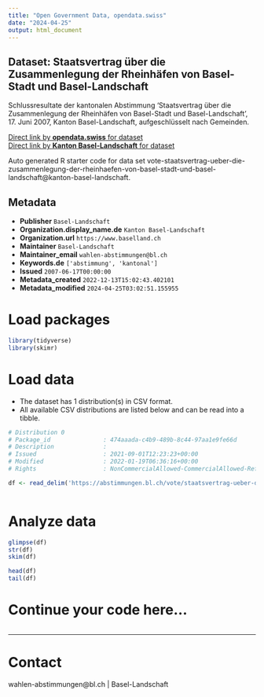```yaml
---
title: "Open Government Data, opendata.swiss"
date: "2024-04-25"
output: html_document
---
```


## Dataset: Staatsvertrag über die Zusammenlegung der Rheinhäfen von Basel-Stadt und Basel-Landschaft

Schlussresultate der kantonalen Abstimmung 'Staatsvertrag über die Zusammenlegung der Rheinhäfen von Basel-Stadt und Basel-Landschaft', 17. Juni 2007, Kanton Basel-Landschaft, aufgeschlüsselt nach Gemeinden.

[Direct link by **opendata.swiss** for dataset](https://opendata.swiss/de/dataset/staatsvertrag-uber-die-zusammenlegung-der-rheinhafen-von-basel-stadt-und-basel-landschaft)<br>
[Direct link by **Kanton Basel-Landschaft** for dataset](https://abstimmungen.bl.ch/vote/staatsvertrag-ueber-die-zusammenlegung-der-rheinhaefen-von-basel-stadt-und-basel-landschaft/data)

Auto generated R starter code for data set vote-staatsvertrag-ueber-die-zusammenlegung-der-rheinhaefen-von-basel-stadt-und-basel-landschaft@kanton-basel-landschaft.

## Metadata

- **Publisher** `Basel-Landschaft`
- **Organization.display_name.de** `Kanton Basel-Landschaft`
- **Organization.url** `https://www.baselland.ch`
- **Maintainer** `Basel-Landschaft`
- **Maintainer_email** `wahlen-abstimmungen@bl.ch`
- **Keywords.de** `['abstimmung', 'kantonal']`
- **Issued** `2007-06-17T00:00:00`
- **Metadata_created** `2022-12-13T15:02:43.402101`
- **Metadata_modified** `2024-04-25T03:02:51.155955`


# Load packages

```r

library(tidyverse)
library(skimr)

```

# Load data

-   The dataset has 1 distribution(s) in CSV format.
-   All available CSV distributions are listed below and can be read into a tibble.

```r

# Distribution 0
# Package_id               : 474aaada-c4b9-489b-8c44-97aa1e9fe66d
# Description              : 
# Issued                   : 2021-09-01T12:23:23+00:00
# Modified                 : 2022-01-19T06:36:16+00:00
# Rights                   : NonCommercialAllowed-CommercialAllowed-ReferenceRequired

df <- read_delim('https://abstimmungen.bl.ch/vote/staatsvertrag-ueber-die-zusammenlegung-der-rheinhaefen-von-basel-stadt-und-basel-landschaft/data-csv')



```

# Analyze data

```r

glimpse(df)
str(df)
skim(df)

head(df)
tail(df)

```

# Continue your code here...

```r

```

------------------------------------------------------------------------

# Contact

wahlen-abstimmungen@bl.ch | Basel-Landschaft
